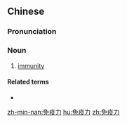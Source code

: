 ==Chinese==
{{zh-forms|type=21}}

===Pronunciation===
{{zh-pron
|m=miǎnyìlì
|mn=bián-e̍k-le̍k
|cat=n
}}

===Noun===
{{zh-noun}}

# {{lb|zh|immunology}} [[immunity]]

====Related terms====
* {{zh-l|免疫血清}}

{{zh-cat|Immunology}}

[[zh-min-nan:免疫力]]
[[hu:免疫力]]
[[zh:免疫力]]